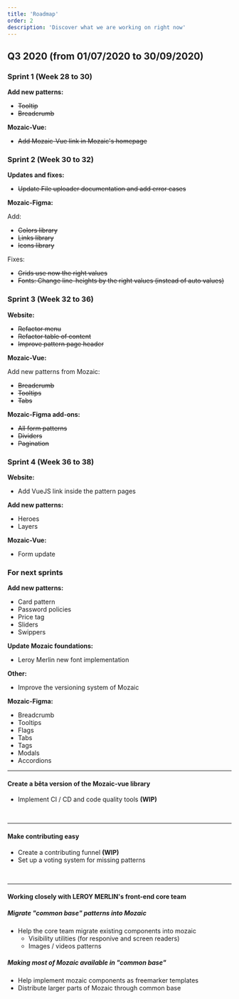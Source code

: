 ```yaml
---
title: 'Roadmap'
order: 2
description: 'Discover what we are working on right now'
---
```


## Q3 2020 (from 01/07/2020 to 30/09/2020)

### Sprint 1 (Week 28 to 30)

**Add new patterns:**

- ~~Tooltip~~
- ~~Breadcrumb~~

**Mozaic-Vue:**

- ~~Add Mozaic-Vue link in Mozaic's homepage~~

### Sprint 2 (Week 30 to 32)

**Updates and fixes:**

- ~~Update File uploader documentation and add error cases~~

**Mozaic-Figma:**

Add:

- ~~Colors library~~
- ~~Links library~~
- ~~Icons library~~

Fixes:

- ~~Grids use now the right values~~
- ~~Fonts: Change line-heights by the right values (instead of auto values)~~

### Sprint 3 (Week 32 to 36)

**Website:**

- ~~Refactor menu~~
- ~~Refactor table of content~~
- ~~Improve pattern page header~~

**Mozaic-Vue:**

Add new patterns from Mozaic:

- ~~Breadcrumb~~
- ~~Tooltips~~
- ~~Tabs~~

**Mozaic-Figma add-ons:**

- ~~All form patterns~~
- ~~Dividers~~
- ~~Pagination~~

### Sprint 4 (Week 36 to 38)

**Website:**

- Add VueJS link inside the pattern pages

**Add new patterns:**

- Heroes
- Layers

**Mozaic-Vue:**

- Form update

### For next sprints

**Add new patterns:**

- Card pattern
- Password policies
- Price tag
- Sliders
- Swippers

**Update Mozaic foundations:**

- Leroy Merlin new font implementation

**Other:**

- Improve the versioning system of Mozaic

**Mozaic-Figma:**

- Breadcrumb
- Tooltips
- Flags
- Tabs
- Tags
- Modals
- Accordions

---

#### Create a bêta version of the Mozaic-vue library

- Implement CI / CD and code quality tools **(WIP)**

<br />

---

#### Make contributing easy

- Create a contributing funnel **(WIP)**
- Set up a voting system for missing patterns

<br />

---

#### Working closely with LEROY MERLIN's front-end core team

##### Migrate "common base" patterns into Mozaic

- Help the core team migrate existing components into mozaic
  - Visibility utilities (for responive and screen readers)
  - Images / videos patterns

##### Making most of Mozaic available in "common base"

- Help implement mozaic components as freemarker templates
- Distribute larger parts of Mozaic through common base
